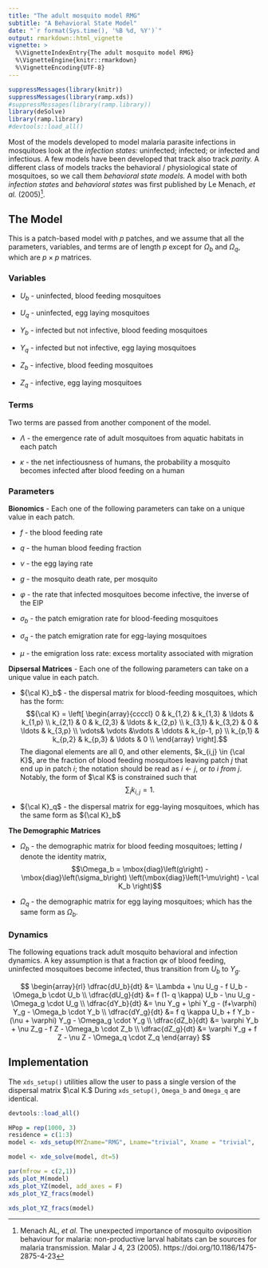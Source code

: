 ```yaml
---
title: "The adult mosquito model RMG"
subtitle: "A Behavioral State Model"
date: "`r format(Sys.time(), '%B %d, %Y')`"
output: rmarkdown::html_vignette
vignette: >
  %\VignetteIndexEntry{The adult mosquito model RMG}
  %\VignetteEngine{knitr::rmarkdown}
  %\VignetteEncoding{UTF-8}
---
```

  
```r
suppressMessages(library(knitr))
suppressMessages(library(ramp.xds))
#suppressMessages(library(ramp.library))
library(deSolve)
library(ramp.library)
#devtools::load_all()
```


Most of the models developed to model malaria parasite infections in mosquitoes look at the *infection states:* uninfected; infected; or infected and infectious. A few models have been developed that track also track *parity.* A different class of models tracks the behavioral / physiological state of mosquitoes, so we call them *behavioral state models.* A model with both *infection states* and *behavioral states* was first published by   Le Menach, *et al.* (2005)^[Menach AL, *et al.* The unexpected importance of mosquito oviposition behaviour for malaria: non-productive larval habitats can be sources for malaria transmission. Malar J 4, 23 (2005). https://doi.org/10.1186/1475-2875-4-23]. 



## The Model

This is a patch-based model with $p$ patches, and we assume that all the parameters, variables, and terms are of length $p$ except for $\Omega_b$ and $\Omega_q$, which are $p \times p$ matrices. 

### Variables

+ $U_b$ - uninfected, blood feeding mosquitoes

+ $U_q$ - uninfected, egg laying mosquitoes

+ $Y_b$ - infected but not infective, blood feeding mosquitoes

+ $Y_q$ - infected but not infective, egg laying mosquitoes

+ $Z_b$ - infective, blood feeding mosquitoes

+ $Z_q$ - infective, egg laying mosquitoes

### Terms 

Two terms are passed from another component of the model. 

+ $\Lambda$ -  the emergence rate of adult mosquitoes from aquatic habitats in each patch

+ $\kappa$ - the net infectiousness of humans, the probability a mosquito becomes infected after blood feeding on a human  

### Parameters

**Bionomics** -  Each one of the following parameters can take on a unique value in each patch.  

+ $f$ - the blood feeding rate 

+ $q$ - the human blood feeding fraction 

+ $\nu$ - the egg laying rate 

+ $g$ - the mosquito death rate, per mosquito

+ $\varphi$ - the rate that infected mosquitoes become infective, the inverse of the EIP

+ $\sigma_b$ - the patch emigration rate for blood-feeding mosquitoes

+ $\sigma_q$ - the patch emigration rate for egg-laying mosquitoes 

+ $\mu$ - the emigration loss rate: excess mortality associated with migration 

**Dipsersal Matrices** - Each one of the following parameters can take on a unique value in each patch.  

+ ${\cal K}_b$ - the dispersal matrix for blood-feeding mosquitoes, which has the form:
$${\cal K} = \left[
\begin{array}{ccccl}
0 & k_{1,2} & k_{1,3} & \ldots & k_{1,p} \\ 
k_{2,1} & 0 & k_{2,3} &  \ldots & k_{2,p} \\ 
k_{3,1} & k_{3,2} & 0 &  \ldots & k_{3,p} \\ 
\vdots& \vdots &\vdots & \ddots & k_{p-1, p} \\
k_{p,1} & k_{p,2} & k_{p,3} &  \ldots & 0 \\ 
\end{array}
\right].$$
The diagonal elements are all $0$, and other elements, $k_{i,j} \in {\cal K}$, are the fraction of blood feeding mosquitoes leaving patch $j$ that end up in patch $i$; the notation should be read as $i \leftarrow j$, or *to $i$ from $j$*. Notably, the form of $\cal K$ is constrained such that $$\sum_i k_{i,j} = 1.$$ 

+ ${\cal K}_q$ - the dispersal matrix for egg-laying mosquitoes, which has the same form as ${\cal K}_b$

**The Demographic Matrices** 

+ $\Omega_b$ - the demographic matrix for blood feeding mosquitoes; letting $I$ denote the identity matrix, 
$$\Omega_b = \mbox{diag}\left(g\right) - \mbox{diag}\left(\sigma_b\right) \left(\mbox{diag}\left(1-\mu\right) - \cal K_b \right)$$

+ $\Omega_q$ - the demographic matrix for egg laying mosquitoes; which has the same form as $\Omega_b$. 

### Dynamics 

The following equations track adult mosquito behavioral and infection dynamics. A key assumption is that a fraction $q\kappa$ of blood feeding, uninfected mosquitoes become infected, thus transition from $U_b$ to $Y_g.$ 

$$
\begin{array}{rl}
\dfrac{dU_b}{dt} &= \Lambda  + \nu U_g - f U_b - \Omega_b \cdot U_b \\
\dfrac{dU_g}{dt} &= f (1- q \kappa) U_b - \nu U_g  - \Omega_g \cdot U_g \\
\dfrac{dY_b}{dt} &= \nu Y_g + \phi Y_g - (f+\varphi) Y_g - \Omega_b \cdot Y_b \\
\dfrac{dY_g}{dt} &= f q \kappa U_b + f Y_b - (\nu + \varphi) Y_g - \Omega_g \cdot Y_g  \\
\dfrac{dZ_b}{dt} &= \varphi Y_b + \nu Z_g - f Z - \Omega_b \cdot Z_b \\
\dfrac{dZ_g}{dt} &= \varphi Y_g + f Z  - \nu Z  - \Omega_q \cdot Z_q 
\end{array}
$$

## Implementation

The `xds_setup()` utilities allow the user to pass a single version of the dispersal matrix $\cal K.$ During `xds_setup()`, `Omega_b` and `Omega_q` are identical.  

```r
devtools::load_all()
```

```r
HPop = rep(1000, 3)
residence = c(1:3) 
model <- xds_setup(MYZname="RMG", Lname="trivial", Xname = "trivial",  residence=residence, HPop =HPop, nPatches=3)
```

```r
model <- xde_solve(model, dt=5)
```

```r
par(mfrow = c(2,1))
xds_plot_M(model)
xds_plot_YZ(model, add_axes = F)
xds_plot_YZ_fracs(model)
```

```r
xds_plot_YZ_fracs(model)
```



